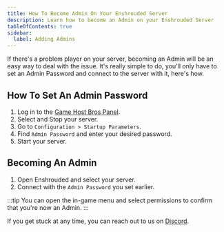 ```yaml
---
title: How To Become Admin On Your Enshrouded Server
description: Learn how to become an Admin on your Enshrouded Server
tableOfContents: true
sidebar:
  label: Adding Admins
---
```


If there's a problem player on your server, becoming an Admin will be an easy way to deal with the issue. It's really simple to do, you'll only have to set an Admin Password and connect to the server with it, here's how.

## How To Set An Admin Password

1. Log in to the [Game Host Bros Panel](https://panel.gamehostbros.com/).
2. Select and Stop your server.
3. Go to `Configuration > Startup Parameters`.
4. Find `Admin Password` and enter your desired password.
5. Start your server.

## Becoming An Admin 

1. Open Enshrouded and select your server.
2. Connect with the `Admin Password` you set earlier.

:::tip
You can open the in-game menu and select permissions to confirm that you're now an Admin.
:::

If you get stuck at any time, you can reach out to us on [Discord](https://discord.gg/FN4XgbAwzr).

